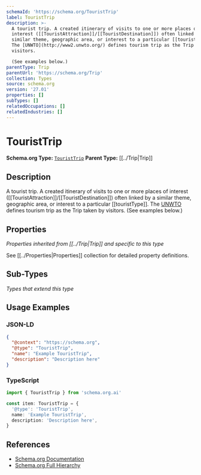 ```yaml
---
schemaId: 'https://schema.org/TouristTrip'
label: TouristTrip
description: >-
  A tourist trip. A created itinerary of visits to one or more places of
  interest ([[TouristAttraction]]/[[TouristDestination]]) often linked by a
  similar theme, geographic area, or interest to a particular [[touristType]].
  The [UNWTO](http://www2.unwto.org/) defines tourism trip as the Trip taken by
  visitors.

  (See examples below.)
parentType: Trip
parentUrl: 'https://schema.org/Trip'
collection: Types
source: schema.org
version: '27.01'
properties: []
subTypes: []
relatedOccupations: []
relatedIndustries: []
---
```

# TouristTrip

**Schema.org Type:** [`TouristTrip`](https://schema.org/TouristTrip)
**Parent Type:** [[../Trip|Trip]]

## Description

A tourist trip. A created itinerary of visits to one or more places of interest ([[TouristAttraction]]/[[TouristDestination]]) often linked by a similar theme, geographic area, or interest to a particular [[touristType]]. The [UNWTO](http://www2.unwto.org/) defines tourism trip as the Trip taken by visitors.
(See examples below.)

## Properties

*Properties inherited from [[../Trip|Trip]] and specific to this type*

See [[../Properties|Properties]] collection for detailed property definitions.

## Sub-Types

*Types that extend this type*

## Usage Examples

### JSON-LD

```json
{
  "@context": "https://schema.org",
  "@type": "TouristTrip",
  "name": "Example TouristTrip",
  "description": "Description here"
}
```

### TypeScript

```typescript
import { TouristTrip } from 'schema.org.ai'

const item: TouristTrip = {
  '@type': 'TouristTrip',
  name: 'Example TouristTrip',
  description: 'Description here',
}
```

## References

- [Schema.org Documentation](https://schema.org/TouristTrip)
- [Schema.org Full Hierarchy](https://schema.org/docs/full.html)
